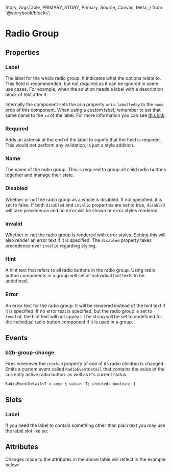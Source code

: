   Story,
  ArgsTable,
  PRIMARY_STORY,
  Primary,
  Source,
  Canvas,
  Meta,
} from '@storybook/blocks';


<Meta of={RadioGroupStories} />

# Radio Group

<Canvas columns={3} withSource="open" withToolbar={false}>
  <Story id="components-form-radio-group--story-010-default" />
</Canvas>

## Properties

### Label

The label for the whole radio group. It indicates what the options relate to. This field is recommended, but not required as it can
be ignored in some use cases. For example, when the solution needs a label with a description block of text after it.

Internally the component sets the aria property `aria-labelledby` to the `name` prop of this component. When using a
custom label, remember to set that same name to the `id` of the label. For more information you can see [this link](https://developer.mozilla.org/en-US/docs/Web/Accessibility/ARIA/Attributes/aria-labelledby).

### Required

Adds an asterisk at the end of the label to signify that the field is required. This would not perform any
validation, is just a style addition.

### Name

The name of the radio group. This is required to group all child radio buttons together and manage their state.

### Disabled

Whether or not the radio group as a whole is disabled. If not specified, it is set to false.
If both `disabled` and `invalid` properties are set to true, `disabled` will take precedence and no
error will be shown or error styles rendered.

### Invalid

Whether or not the radio group is rendered with error styles. Setting this will also render an
error text if it is specified. The `disabled` property takes precedence over `invalid` regarding styling.

### Hint

A hint text that refers to all radio buttons in the radio group.
Using radio button components in a group will set all individual hint texts to be undefined.

### Error

An error text for the radio group. It will be rendered instead of the hint text if it is specified.
If no error text is specified, but the radio group is set to `invalid`, the hint text will
not appear. The string will be set to undefined for the individual radio button component if it is used in a group.

## Events

### b2b-group-change

Fires whenever the `checked` property of one of its radio children is changed.
Emits a custom event called `RadioEventDetail` that contains the value of the currently active radio button.
as well as it's current status.

`RadioEventDetail<T = any> {
  value: T;
  checked: boolean;
}`

## Slots

### Label

If you need the label to contain something other than plain text you may use the label slot like so:

<Canvas of={RadioGroupStories.story070LabelSlot} sourceState="shown" />

## Attributes

<ArgsTable story={PRIMARY_STORY} />
Changes made to the attributes in the above table will reflect in the example below:
<Primary />
